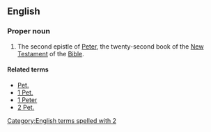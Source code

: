 ==English==

===Proper noun===
{{en-proper noun}}
{{book of the Bible|Second Epistle of Peter}}
# {{biblical}}  The second epistle of [[Peter]], the twenty-second book of the [[New Testament]] of the [[Bible]].

====Related terms====
*[[Pet.]]
*[[1 Pet.]]
*[[1 Peter]]
*[[2 Pet.]]

[[Category:English terms spelled with 2]]